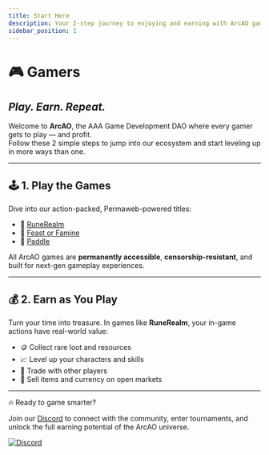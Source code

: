 ```yaml
---
title: Start Here
description: Your 2-step journey to enjoying and earning with ArcAO games
sidebar_position: 1
---
```


# 🎮 Gamers  
## *Play. Earn. Repeat.*

Welcome to **ArcAO**, the AAA Game Development DAO where every gamer gets to play — and profit.  
Follow these 2 simple steps to jump into our ecosystem and start leveling up in more ways than one.

---

## 🕹️ 1. Play the Games

Dive into our action-packed, Permaweb-powered titles:

- 🧙 <a href={RUNEREALM.gameSite} target="_blank">RuneRealm</a>  
- 🍖 <a href={ARCAO.website} target="_blank">Feast or Famine</a>  
- 🏓 <a href={ARCAO.website} target="_blank">Paddle</a>

All ArcAO games are **permanently accessible**, **censorship-resistant**, and built for next-gen gameplay experiences.

---

## 💰 2. Earn as You Play

Turn your time into treasure. In games like **RuneRealm**, your in-game actions have real-world value:

- 🪙 Collect rare loot and resources  
- 📈 Level up your characters and skills  
- 🔁 Trade with other players  
- 💸 Sell items and currency on open markets

---

🔥 Ready to game smarter?

Join our <a href={ARCAO.discord} target="_blank">Discord</a> to connect with the community, enter tournaments, and unlock the full earning potential of the ArcAO universe.

<a href={ARCAO.discord} target="_blank">
  <img
    alt="Discord"
    src="https://img.shields.io/badge/Discord-Join%20Now-5865F2?style=for-the-badge&logo=discord"
  />
</a>
